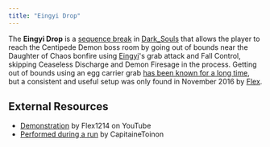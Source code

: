 ```yaml
---
title: "Eingyi Drop"
---
```


The **Eingyi Drop** is a [sequence break](/sequence-break) in [Dark_Souls](/darksouls) that allows the player to reach the Centipede Demon boss room by going out of bounds near the Daughter of Chaos bonfire using [Eingyi](https://darksouls.wikidot.com/eingyi)'s grab attack and Fall Control, skipping Ceaseless Discharge and Demon Firesage in the process. Getting out of bounds using an egg carrier grab [has been known for a long time](https://www.youtube.com/watch?v=LTqtAYV1T7I), but a consistent and useful setup was only found in November 2016 by [Flex](https://www.youtube.com/channel/UCWXn4Otmbyv_0oeoI0OU-5w).

## External Resources

- [Demonstration](https://www.youtube.com/watch?v=HOvj2rDGdi4) by Flex1214 on YouTube
- [Performed during a run](https://youtu.be/4aMTOGqAZDs?t=2362) by CapitaineToinon
